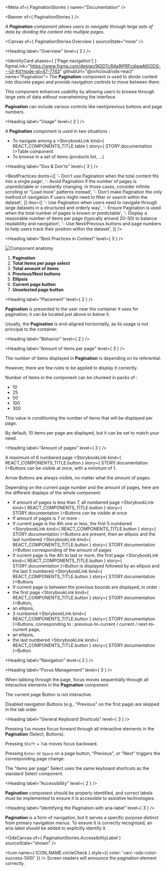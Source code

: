 
<Meta of={ PaginationStories } name="Documentation" />

<Banner of={ PaginationStories } />

_A **Pagination** component allows users to navigate through large sets of data by dividing the content into multiple pages._

<Canvas of={ PaginationStories.Overview } sourceState="none" />

<Heading label="Overview" level={ 2 } />

<IdentityCard aliases={ ['Page navigation'] }
              figmaLink="https://www.figma.com/design/9jDDTcR4a9jPRFcdjawAlf/ODS---UI-Kit?node-id=47-7743"
              githubUrl="@ovhcloud/ods-react"
              name="Pagination">
  The **Pagination** component is used to divide content into discrete pages and provide navigation controls to move between them.

  This component enhances usability by allowing users to browse through large sets of data without overwhelming the interface.

  **Pagination** can include various controls like next/previous buttons and page numbers.
</IdentityCard>

<Heading label="Usage" level={ 2 } />

A **Pagination** component is used in two situations :
* To navigate among a <StorybookLink kind={ REACT_COMPONENTS_TITLE.table } story={ STORY.documentation }>Table</StorybookLink> component
* To browse in a set of items (products list, ...)

<Heading label="Dos & Don'ts" level={ 3 } />

<BestPractices
  donts={[
    '- Don\'t use Pagination when the total content fits into a single page',
    '- Avoid Pagination if the number of pages is unpredictable or constantly changing. In those cases, consider infinite scrolling or "Load more" patterns instead',
    '- Don\'t make Pagination the only method of navigation if users might need to filter or search within the dataset',
  ]}
  dos={[
    '- Use Pagination when users need to navigate through large datasets in a structured and orderly way',
    '- Ensure Pagination is used when the total number of pages is known or predictable',
    '- Display a reasonable number of items per page (typically around 20–30) to balance readability and navigation',
    '- Use Next/Previous buttons and page numbers to help users track their position within the dataset',
  ]}
/>

<Heading label="Best Practices in Context" level={ 3 } />

![Component anatomy](./base-assets/components/pagination/anatomy.png "Component anatomy")

1. **Pagination**
2. **Total items per page select**
3. **Total amount of items**
4. **Previous/Next buttons**
5. **Ellipsis**
6. **Current page button**
7. **Unselected page button**

<Heading label="Placement" level={ 2 } />

**Pagination** is presented to the user near the container it uses for pagination; it can be located just above or below it.

Usually, the **Pagination** is end-aligned horizontally, as its usage is not principal to the container.

<Heading label="Behavior" level={ 2 } />

<Heading label="Amount of items per page" level={ 3 } />

The number of items displayed in **Pagination** is depending on its referential.

However, there are few rules to be applied to display it correctly.

Number of items in the component can be chunked in packs of :
- 10
- 25
- 50
- 100
- 300

This value is conditioning the number of items that will be displayed per page.

By default, 10 items per page are displayed, but it can be set to match your need.

<Heading label="Amount of pages" level={ 3 } />

A maximum of 6 numbered page <StorybookLink kind={ REACT_COMPONENTS_TITLE.button } story={ STORY.documentation }>Buttons</StorybookLink> can be visible at once, with a minimum of 1.

Arrow Buttons are always visible, no matter what the amount of pages.

Depending on the current page number and the amount of pages, here are the different displays of the whole component:
- If amount of pages is less than 7, all numbered page <StorybookLink kind={ REACT_COMPONENTS_TITLE.button } story={ STORY.documentation }>Buttons</StorybookLink> can be visible at once
- If amount of pages is 7 or more :
- If current page is the 4th one or less, the first 5 numbered <StorybookLink kind={ REACT_COMPONENTS_TITLE.button } story={ STORY.documentation }>Buttons</StorybookLink> are present, then an ellipsis and the last numbered <StorybookLink kind={ REACT_COMPONENTS_TITLE.button } story={ STORY.documentation }>Button</StorybookLink> corresponding of the amount of pages
- If current page is the 4th to last or more, the first page <StorybookLink kind={ REACT_COMPONENTS_TITLE.button } story={ STORY.documentation }>Button</StorybookLink> is displayed followed by an ellipsis and the last 5 numbered <StorybookLink kind={ REACT_COMPONENTS_TITLE.button } story={ STORY.documentation }>Buttons</StorybookLink>
- If current page is between the previous bounds are displayed, in order :
- the first page <StorybookLink kind={ REACT_COMPONENTS_TITLE.button } story={ STORY.documentation }>Button</StorybookLink>,
- an ellipsis,
- 3 numbered <StorybookLink kind={ REACT_COMPONENTS_TITLE.button } story={ STORY.documentation }>Buttons</StorybookLink>, corresponding to : previous-to-current / current / next-to-current page,
- an ellipsis,
- the last numbered <StorybookLink kind={ REACT_COMPONENTS_TITLE.button } story={ STORY.documentation }>Button</StorybookLink>

<Heading label="Navigation" level={ 2 } />

<Heading label="Focus Management" level={ 3 } />

When tabbing through the page, focus moves sequentially through all interactive elements in the **Pagination** component.

The current page Button is not interactive.

Disabled navigation Buttons (e.g., “Previous” on the first page) are skipped in the tab order.

<Heading label="General Keyboard Shortcuts" level={ 3 } />

Pressing `Tab` moves focus forward through all interactive elements in the **Pagination** (Select, Buttons).

Pressing `Shift` + `Tab` moves focus backward.

Pressing `Enter` or `Space` on a page button, "Previous", or "Next" triggers the corresponding page change.

The "items per page" Select uses the same keyboard shortcuts as the standard Select component.

<Heading label="Accessibility" level={ 2 } />

**Pagination** component should be properly identified, and correct labels must be implemented to ensure it is accessible to assistive technologies.

<Heading label="Identifying the Pagination with aria-label" level={ 3 } />

**Pagination** is a form of navigation, but it serves a specific purpose distinct from primary navigation menus.
To ensure it is correctly recognized, an <ExternalLink href="https://developer.mozilla.org/en-US/docs/Web/Accessibility/ARIA/Reference/Attributes/aria-label">aria-label</ExternalLink> should be added to explicitly identify it.

<OdsCanvas of={ PaginationStories.AccessibilityLabel } sourceState="shown" />

<Icon name={ ICON_NAME.circleCheck }
      style={{ color: 'var(--ods-color-success-500)' }} /> Screen readers will announce the pagination element correctly.
